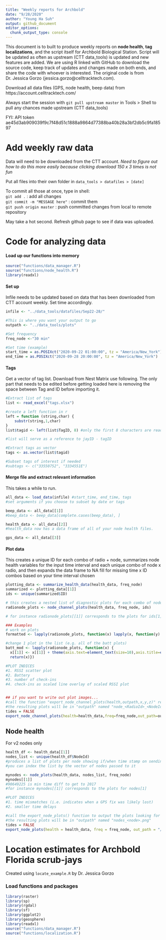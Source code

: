 ```yaml
---
title: "Weekly reports for Archbold"
date: "9/28/2020"
author: "Young Ha Suh"  
output: github_document
editor_options: 
  chunk_output_type: console
---
```


This document is to built to produce weekly reports on **node health**, **tag localizations**, and the script itself for Archbold Biological Station. Script will be updated as often as upstream (CTT data_tools) is updated and new features are added. We are using R linked with GitHub to download the source code, keep track of updates and changes made on both ends, and share the code with whoever is interested. The original code is from Dr. Jessica Gorzo (jessica.gorzo@celltracktech.com). 

Download all data files (GPS, node health, beep data) from https://account.celltracktech.com/

Always start the session with `git pull upstream master` in Tools > Shell to pull any chances made upstream (CTT data_tools)

FYI: API token ae45d3ab909039f9c7f48d51c1888a9864d77388ba40b28a3bf2db5c9fa18597

# Add weekly raw data

Data will need to be downloaded from the CTT account. *Need to figure out how to do this more easily because clicking download 150 x 3 times is not fun*

Put all files into their own folder in `data_tools > datafiles > [date]`

To commit all those at once, type in shell:  
   `git add .` : add all changes    
   `git commit -m "MESSAGE here"` : commit them   
   `git push origin master` : push committed changes from local to remote repository
   
May take a hot second. Refresh github page to see if data was uploaded.    


# Code for analyzing data

#### Load up our functions into memory
```r
source("functions/data_manager.R")
source("functions/node_health.R")
library(readxl)
```


#### Set up 
Infile needs to be updated based on data that has been downloaded from CTT account weekly. Set time accordingly.
```r
infile <- "../data_tools/datafiles/Sep22-28/" 

#This is where you want your output to go
outpath <- "../data_tools/plots"

#Set frequency
freq_node <-"30 min"

#Set time (example)
start_time = as.POSIXct("2020-09-22 01:00:00", tz = "America/New_York")
end_time = as.POSIXct("2020-09-28 20:00:00", tz = "America/New_York")
```

#### Tags
Get a vector of tag list. Download from Nest Matrix use following. The only part that needs to be edited before getting loaded here is removing the space between Tag and ID before importing it.
```r
#Extract list of tags
list <- read_excel("tags.xlsx")

#create a left function in r
left = function (string,char) {
    substr(string,1,char)
}
list$tagid <- left(list$TagID, 8) #only the first 8 characters are read as tag ID

#list will serve as a reference to jayID - tagID

#Extract tags as vector
tags <- as.vector(list$tagid)

#Subset tags of interest if needed
#subtags <- c("33550752", "3334551E")
```

#### Merge file and extract relevant information
This takes a while to run. 
```r
all_data <- load_data(infile) #start_time, end_time, tags
#set arguments if you choose to subset by date or tags

beep_data <- all_data[[1]]
#beep_data <- beep_data[complete.cases(beep_data), ]

health_data <- all_data[[2]]
#health_data now has a data frame of all of your node health files. 

gps_data <- all_data[[3]]
```


#### Plot data
This creates a unique ID for each combo of radio + node, summarizes node health variables for the input time interval and each unique combo of node x radio, and then expands the data frame to NA fill for missing time x ID combos based on your time interval chosen
```r
plotting_data <- summarize_health_data(health_data, freq_node)
summarized <- plotting_data[[1]]
ids <- unique(summarized$ID)

# this creates a nested list of diagnostic plots for each combo of node and radio ID. You can index the list by the vector of node x ID combos passed to it
radionode_plots <- node_channel_plots(health_data, freq_node, ids)

# for instance radionode_plots[[1]] corresponds to the plots for ids[1]

### Examples
# work on plots
formatted <- lapply(radionode_plots, function(x) lapply(x, function(y) y + theme(axis.text=element_text(size=10),axis.title=element_text(size=30,face="bold"))))

#change 1 plot in the list (e.g. all of the batt plots)
batt_mod <- lapply(radionode_plots, function(x) {
  x[[1]] <- x[[1]] + theme(axis.text=element_text(size=10),axis.title=element_text(size=30,face="bold"))
  return(x)})

#PLOT INDICES
#1. RSSI scatter plot
#2. Battery
#3. number of check-ins
#4. check-ins as scaled line overlay of scaled RSSI plot


## if you want to write out plot images...
#call the function "export_node_channel_plots(health,outpath,x,y,z)" replacing x, y, z with the integer index of the plot desired for each of the 3 panels
#the resulting plots will be in "outpath" named "node_<RadioId>_<NodeId>.png"
tides = FALSE
export_node_channel_plots(health=health_data,freq=freq_node,out_path=outpath,x=4,y=2,z=1)

```

## Node health
For v2 nodes only
```r
health_df <- health_data[[1]]
nodes_list <- unique(health_df$NodeId)
#produces a list of plots per node showing if/when time stamp on sending vs. receiving mismatches occur, and if there are NA values
#you can index the list by the vector of nodes passed to it

mynodes <- node_plots(health_data, nodes_list, freq_node)
mynodes[[1]]
#90649225 is min time diff to get to 2017
#for instance mynodes[[1]] corresponds to the plots for nodes[1]

#PLOT INDICES
#1. time mismatches (i.e. indicates when a GPS fix was likely lost)
#2. smaller time delays

#call the export_node_plots() function to output the plots looking for time stamp mismatches
#the resulting plots will be in "outpath" named "nodes_<node>.png"
tides = FALSE
export_node_plots(health = health_data, freq = freq_node, out_path = "/plots", x = 5,y = 4, z = 1)


```


# Location estimates for Archbold Florida scrub-jays

Created using `locate_example.R` by Dr. Jessica Gorzo

### Load functions and packages
```r
library(raster)
library(sp)
library(rgdal)
library(sf)
library(ggplot2)
library(geosphere)
library(readxl)
source("functions/data_manager.R")
source("functions/localization.R")
```
